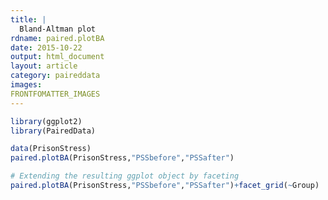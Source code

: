 ```yaml
---
title: |
  Bland-Altman plot
rdname: paired.plotBA
date: 2015-10-22
output: html_document
layout: article
category: paireddata
images:
FRONTFOMATTER_IMAGES
---
```


```r
library(ggplot2)
library(PairedData)
```

```r
data(PrisonStress)
paired.plotBA(PrisonStress,"PSSbefore","PSSafter")

# Extending the resulting ggplot object by faceting
paired.plotBA(PrisonStress,"PSSbefore","PSSafter")+facet_grid(~Group)



```